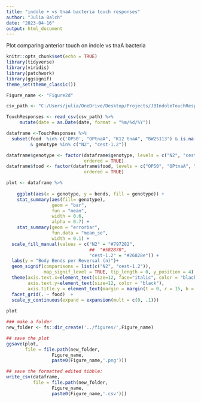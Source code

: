 ```yaml
---
title: "indole + vs tnaA bacteria touch responses"
author: "Julia Balch"
date: "2023-04-16"
output: html_document
---
```

Plot comparing anterior touch on indole vs tnaA bacteria

```r
knitr::opts_chunk$set(echo = TRUE)
library(tidyverse)
library(viridis)
library(patchwork)
library(ggsignif)
theme_set(theme_classic())

Figure_name <- "Figure2d"

```


```r

csv_path <- "C:/Users/julia/OneDrive/Desktop/Projects/JBIndoleTouchResponseMS/datasets/TouchResponsesData.csv"

TouchResponses <- read_csv(csv_path) %>%
     mutate(date = as.Date(date, format = "%m/%d/%Y"))

dataframe <-TouchResponses %>%
  subset(food  %in% c('OP50', "OPtnaA", "K12 tnaA", "BW25113") & is.na(additive) & !time_off_food_min %in% c("10", "0", "30") 
         & genotype %in% c("N2", "cest-1.2"))

dataframe$genotype <- factor(dataframe$genotype, levels = c("N2", "cest-1.2"),
                             ordered = TRUE)
dataframe$food <- factor(dataframe$food, levels = c("OP50", "OPtnaA", "BW25113", "K12 tnaA"),
                             ordered = TRUE)

```


```r
plot <- dataframe %>%
  
    ggplot(aes(x = genotype, y = bends, fill = genotype)) +
    stat_summary(aes(fill= genotype),
                 geom = "bar", 
                 fun = "mean", 
                 width = 0.6,
                 alpha = 0.7) +
    stat_summary(geom = "errorbar", 
                 fun.data = "mean_se", 
                 width = 0.1) +
  scale_fill_manual(values = c("N2" = "#797282",
                               ##  "#582878",
                               "cest-1.2" = "#26828e")) +
  labs(y = "Body Bends per Reversal (n)")+
  geom_signif(comparisons = list(c("N2", "cest-1.2")),
              map_signif_level = TRUE, tip_length = 0, y_position = 4) +
  theme(axis.text.x=element_text(size=12, face="italic", color = "black"), 
        axis.text.y=element_text(size=12, color = "black"), 
        axis.title.y = element_text(margin = margin(t = 0, r = 15, b = 0, l = 0), size = 12)) +
  facet_grid(. ~ food)  +
  scale_y_continuous(expand = expansion(mult = c(0, .1)))
  
plot
```

```r

### make a folder
new_folder <- fs::dir_create('../figures/',Figure_name)

## save the plot
ggsave(plot,
       file = file.path(new_folder,
                 Figure_name,
                 paste0(Figure_name,'.png')))

## save the formatted edited tibble:
write_csv(dataframe,
          file = file.path(new_folder,
                 Figure_name,
                 paste0(Figure_name,'.csv')))

```
